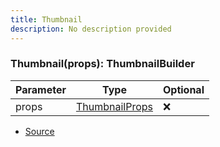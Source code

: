 ```yaml
---
title: Thumbnail
description: No description provided
---
```



### Thumbnail(props): ThumbnailBuilder

| Parameter | Type | Optional |
| ----------- | ----------- | ----------- |
| props | [ThumbnailProps](/docs/api-reference/types/ThumbnailProps) | ❌ |


- [Source](https://github.com/underctrl-io/commandkit/blob/83ef44f10b86e30835e8636786e5222cac412af9/packages/commandkit/src/components/v2/section.ts#L42)